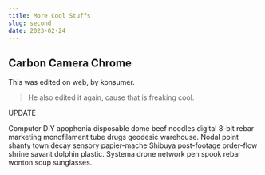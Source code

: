 ```yaml
---
title: More Cool Stuffs
slug: second
date: 2023-02-24
---
```

## Carbon Camera Chrome

This was edited on web, by konsumer.

> He also edited it again, cause that is freaking cool.

UPDATE

Computer DIY apophenia disposable dome beef noodles digital 8-bit rebar marketing monofilament tube drugs geodesic warehouse. Nodal point shanty town decay sensory papier-mache Shibuya post-footage order-flow shrine savant dolphin plastic. Systema drone network pen spook rebar wonton soup sunglasses. 
